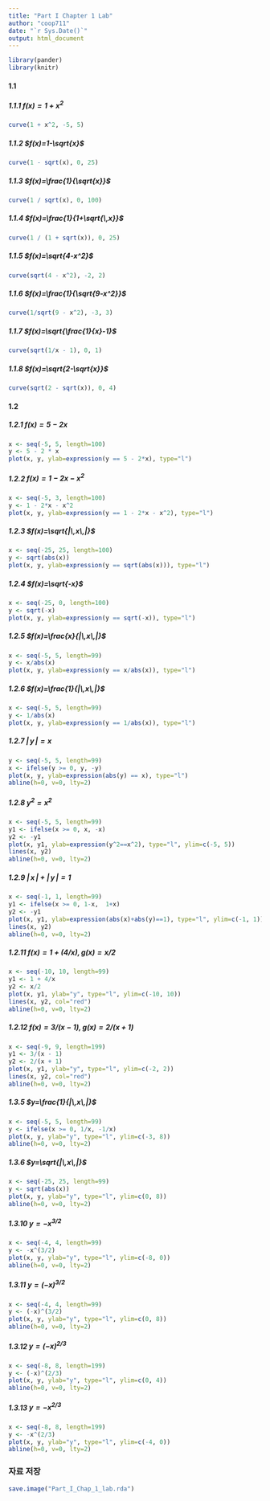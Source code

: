 ```yaml
---
title: "Part I Chapter 1 Lab"
author: "coop711"
date: "`r Sys.Date()`"
output: html_document
---
```


```r
library(pander)
library(knitr)
```

#### 1.1

##### 1.1.1 $f(x)=1+x^2$

```r
curve(1 + x^2, -5, 5)
```

##### 1.1.2 $f(x)=1-\sqrt{x}$

```r
curve(1 - sqrt(x), 0, 25)
```

##### 1.1.3 $f(x)=\frac{1}{\sqrt{x}}$

```r
curve(1 / sqrt(x), 0, 100)
```

##### 1.1.4 $f(x)=\frac{1}{1+\sqrt{\,x}}$

```r
curve(1 / (1 + sqrt(x)), 0, 25)
```

##### 1.1.5 $f(x)=\sqrt{4-x^2}$

```r
curve(sqrt(4 - x^2), -2, 2)
```

##### 1.1.6 $f(x)=\frac{1}{\sqrt{9-x^2}}$

```r
curve(1/sqrt(9 - x^2), -3, 3)
```

##### 1.1.7 $f(x)=\sqrt{\frac{1}{x}-1}$

```r
curve(sqrt(1/x - 1), 0, 1)
```

##### 1.1.8 $f(x)=\sqrt{2-\sqrt{x}}$

```r
curve(sqrt(2 - sqrt(x)), 0, 4)
```

#### 1.2

##### 1.2.1 $f(x)=5-2x$

```r
x <- seq(-5, 5, length=100)
y <- 5 - 2 * x
plot(x, y, ylab=expression(y == 5 - 2*x), type="l")
```

##### 1.2.2 $f(x)=1-2x-x^2$

```r
x <- seq(-5, 3, length=100)
y <- 1 - 2*x - x^2
plot(x, y, ylab=expression(y == 1 - 2*x - x^2), type="l")
```

##### 1.2.3 $f(x)=\sqrt{|\,x\,|}$

```r
x <- seq(-25, 25, length=100)
y <- sqrt(abs(x))
plot(x, y, ylab=expression(y == sqrt(abs(x))), type="l")
```

##### 1.2.4 $f(x)=\sqrt{-x}$

```r
x <- seq(-25, 0, length=100)
y <- sqrt(-x)
plot(x, y, ylab=expression(y == sqrt(-x)), type="l")
```

##### 1.2.5 $f(x)=\frac{x}{|\,x\,|}$

```r
x <- seq(-5, 5, length=99)
y <- x/abs(x)
plot(x, y, ylab=expression(y == x/abs(x)), type="l")
```

##### 1.2.6 $f(x)=\frac{1}{|\,x\,|}$

```r
x <- seq(-5, 5, length=99)
y <- 1/abs(x)
plot(x, y, ylab=expression(y == 1/abs(x)), type="l")
```

##### 1.2.7 $|\,y\,|=x$

```r
y <- seq(-5, 5, length=99)
x <- ifelse(y >= 0, y, -y)
plot(x, y, ylab=expression(abs(y) == x), type="l")
abline(h=0, v=0, lty=2)
```

##### 1.2.8 $y^2=x^2$

```r
x <- seq(-5, 5, length=99)
y1 <- ifelse(x >= 0, x, -x)
y2 <- -y1
plot(x, y1, ylab=expression(y^2==x^2), type="l", ylim=c(-5, 5))
lines(x, y2)
abline(h=0, v=0, lty=2)
```

##### 1.2.9 $|\,x\,|+|\,y\,|=1$

```r
x <- seq(-1, 1, length=99)
y1 <- ifelse(x >= 0, 1-x,  1+x)
y2 <- -y1
plot(x, y1, ylab=expression(abs(x)+abs(y)==1), type="l", ylim=c(-1, 1))
lines(x, y2)
abline(h=0, v=0, lty=2)
```

##### 1.2.11 $f(x)=1+(4/x), g(x)=x/2$

```r
x <- seq(-10, 10, length=99)
y1 <- 1 + 4/x
y2 <- x/2
plot(x, y1, ylab="y", type="l", ylim=c(-10, 10))
lines(x, y2, col="red")
abline(h=0, v=0, lty=2)
```

##### 1.2.12 $f(x)=3/(x-1), g(x)=2/(x+1)$

```r
x <- seq(-9, 9, length=199)
y1 <- 3/(x - 1)
y2 <- 2/(x + 1)
plot(x, y1, ylab="y", type="l", ylim=c(-2, 2))
lines(x, y2, col="red")
abline(h=0, v=0, lty=2)
```

##### 1.3.5 $y=\frac{1}{|\,x\,|}$

```r
x <- seq(-5, 5, length=99)
y <- ifelse(x >= 0, 1/x, -1/x)
plot(x, y, ylab="y", type="l", ylim=c(-3, 8))
abline(h=0, v=0, lty=2)
```

##### 1.3.6 $y=\sqrt{|\,x\,|}$

```r
x <- seq(-25, 25, length=99)
y <- sqrt(abs(x))
plot(x, y, ylab="y", type="l", ylim=c(0, 8))
abline(h=0, v=0, lty=2)
```

##### 1.3.10 $y=-x^{3/2}$

```r
x <- seq(-4, 4, length=99)
y <- -x^(3/2)
plot(x, y, ylab="y", type="l", ylim=c(-8, 0))
abline(h=0, v=0, lty=2)
```

##### 1.3.11 $y=(-x)^{3/2}$

```r
x <- seq(-4, 4, length=99)
y <- (-x)^(3/2)
plot(x, y, ylab="y", type="l", ylim=c(0, 8))
abline(h=0, v=0, lty=2)
```

##### 1.3.12 $y=(-x)^{2/3}$

```r
x <- seq(-8, 8, length=199)
y <- (-x)^(2/3)
plot(x, y, ylab="y", type="l", ylim=c(0, 4))
abline(h=0, v=0, lty=2)
```

##### 1.3.13 $y=-x^{2/3}$

```r
x <- seq(-8, 8, length=199)
y <- -x^(2/3)
plot(x, y, ylab="y", type="l", ylim=c(-4, 0))
abline(h=0, v=0, lty=2)
```

### 자료 저장

```r
save.image("Part_I_Chap_1_lab.rda")
```